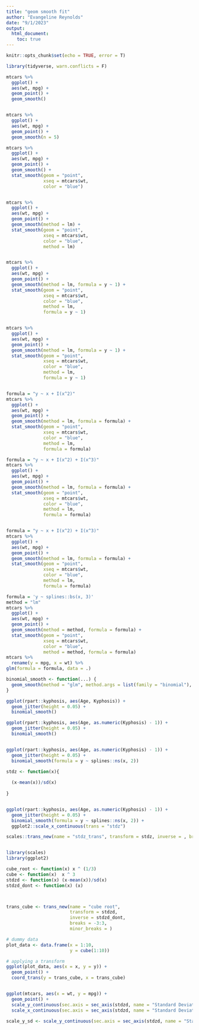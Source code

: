 ```yaml
---
title: "geom smooth fit"
author: "Evangeline Reynolds"
date: "9/1/2023"
output: 
  html_document:
    toc: true
---
```


```r
knitr::opts_chunk$set(echo = TRUE, error = T)
```


```r
library(tidyverse, warn.conflicts = F)

mtcars %>% 
  ggplot() +
  aes(wt, mpg) + 
  geom_point() + 
  geom_smooth()


mtcars %>% 
  ggplot() +
  aes(wt, mpg) + 
  geom_point() + 
  geom_smooth(n = 5)

mtcars %>% 
  ggplot() +
  aes(wt, mpg) + 
  geom_point() + 
  geom_smooth() + 
  stat_smooth(geom = "point", 
              xseq = mtcars$wt,
              color = "blue")


mtcars %>% 
  ggplot() +
  aes(wt, mpg) + 
  geom_point() + 
  geom_smooth(method = lm) + 
  stat_smooth(geom = "point", 
              xseq = mtcars$wt,
              color = "blue",
              method = lm)


mtcars %>% 
  ggplot() +
  aes(wt, mpg) + 
  geom_point() + 
  geom_smooth(method = lm, formula = y ~ 1) + 
  stat_smooth(geom = "point", 
              xseq = mtcars$wt,
              color = "blue",
              method = lm,
              formula = y ~ 1)


mtcars %>% 
  ggplot() +
  aes(wt, mpg) + 
  geom_point() + 
  geom_smooth(method = lm, formula = y ~ 1) + 
  stat_smooth(geom = "point", 
              xseq = mtcars$wt,
              color = "blue",
              method = lm,
              formula = y ~ 1)


formula = "y ~ x + I(x^2)"
mtcars %>% 
  ggplot() +
  aes(wt, mpg) + 
  geom_point() + 
  geom_smooth(method = lm, formula = formula) + 
  stat_smooth(geom = "point", 
              xseq = mtcars$wt,
              color = "blue",
              method = lm,
              formula = formula)

formula = "y ~ x + I(x^2) + I(x^3)"
mtcars %>% 
  ggplot() +
  aes(wt, mpg) + 
  geom_point() + 
  geom_smooth(method = lm, formula = formula) + 
  stat_smooth(geom = "point", 
              xseq = mtcars$wt,
              color = "blue",
              method = lm,
              formula = formula)


formula = "y ~ x + I(x^2) + I(x^3)"
mtcars %>% 
  ggplot() +
  aes(wt, mpg) + 
  geom_point() + 
  geom_smooth(method = lm, formula = formula) + 
  stat_smooth(geom = "point", 
              xseq = mtcars$wt,
              color = "blue",
              method = lm,
              formula = formula)

formula = 'y ~ splines::bs(x, 3)'
method = "lm"
mtcars %>% 
  ggplot() +
  aes(wt, mpg) + 
  geom_point() + 
  geom_smooth(method = method, formula = formula) + 
  stat_smooth(geom = "point", 
              xseq = mtcars$wt,
              color = "blue",
              method = method, formula = formula)
mtcars %>% 
  rename(y = mpg, x = wt) %>% 
glm(formula = formula, data = .)

binomial_smooth <- function(...) {
  geom_smooth(method = "glm", method.args = list(family = "binomial"), ...)
}

ggplot(rpart::kyphosis, aes(Age, Kyphosis)) +
  geom_jitter(height = 0.05) +
  binomial_smooth()

ggplot(rpart::kyphosis, aes(Age, as.numeric(Kyphosis) - 1)) +
  geom_jitter(height = 0.05) +
  binomial_smooth()


ggplot(rpart::kyphosis, aes(Age, as.numeric(Kyphosis) - 1)) +
  geom_jitter(height = 0.05) +
  binomial_smooth(formula = y ~ splines::ns(x, 2))

stdz <- function(x){
  
  (x-mean(x))/sd(x)
  
}


ggplot(rpart::kyphosis, aes(Age, as.numeric(Kyphosis) - 1)) +
  geom_jitter(height = 0.05) +
  binomial_smooth(formula = y ~ splines::ns(x, 2)) +
  ggplot2::scale_x_continuous(trans = "stdz")

scales::trans_new(name = "stdz_trans", transform = stdz, inverse = , breaks = -3:3, minor_breaks = -2:4-.5, domain = c(-Inf, Inf))


library(scales)
library(ggplot2)

cube_root <- function(x) x ^ (1/3)
cube <- function(x)  x ^ 3
stdzd <- function(x) (x-mean(x))/sd(x)
stdzd_dont <- function(x) (x)



trans_cube <- trans_new(name = "cube root",
                        transform = stdzd,
                        inverse = stdzd_dont,
                        breaks = -3:3,
                        minor_breaks = )

# dummy data
plot_data <- data.frame(x = 1:10,
                        y = cube(1:10))

# applying a transform
ggplot(plot_data, aes(x = x, y = y)) +
  geom_point() +
  coord_trans(y = trans_cube, x = trans_cube)


ggplot(mtcars, aes(x = wt, y = mpg)) +
  geom_point() +
  scale_y_continuous(sec.axis = sec_axis(stdzd, name = "Standard Deviations")) + 
  scale_x_continuous(sec.axis = sec_axis(stdzd, name = "Standard Deviations"))

scale_y_sd <- scale_y_continuous(sec.axis = sec_axis(stdzd, name = "Standard Deviations")) 
```

